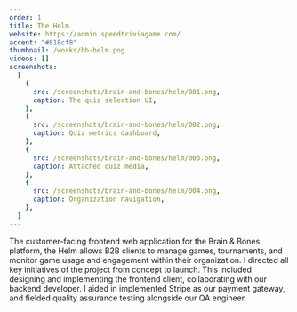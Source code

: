 ```yaml
---
order: 1
title: The Helm
website: https://admin.speedtriviagame.com/
accent: "#818cf8"
thumbnail: /works/bb-helm.png
videos: []
screenshots:
  [
    {
      src: /screenshots/brain-and-bones/helm/001.png,
      caption: The quiz selection UI,
    },
    {
      src: /screenshots/brain-and-bones/helm/002.png,
      caption: Quiz metrics dashboard,
    },
    {
      src: /screenshots/brain-and-bones/helm/003.png,
      caption: Attached quiz media,
    },
    {
      src: /screenshots/brain-and-bones/helm/004.png,
      caption: Organization navigation,
    },
  ]
---
```



The customer-facing frontend web application for the Brain & Bones platform, the Helm allows B2B clients to manage games, tournaments, and monitor game usage and engagement within their organization. I directed all key initiatives of the project from concept to launch. This included designing and implementing the frontend client, collaborating with our backend developer. I aided in implemented Stripe as our payment gateway, and fielded quality assurance testing alongside our QA engineer.
